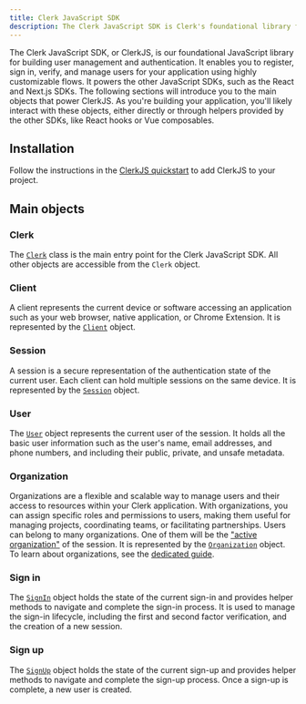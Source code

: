 ```yaml
---
title: Clerk JavaScript SDK
description: The Clerk JavaScript SDK is Clerk's foundational library for building user management and authentication.
---
```


The Clerk JavaScript SDK, or ClerkJS, is our foundational JavaScript library for building user management and authentication. It enables you to register, sign in, verify, and manage users for your application using highly customizable flows. It powers the other JavaScript SDKs, such as the React and Next.js SDKs. The following sections will introduce you to the main objects that power ClerkJS. As you're building your application, you'll likely interact with these objects, either directly or through helpers provided by the other SDKs, like React hooks or Vue composables.

## Installation

Follow the instructions in the [ClerkJS quickstart](/docs/quickstarts/javascript) to add ClerkJS to your project.

## Main objects

### Clerk

The [`Clerk`](/docs/references/javascript/clerk) class is the main entry point for the Clerk JavaScript SDK. All other objects are accessible from the `Clerk` object.

### Client

A client represents the current device or software accessing an application such as your web browser, native application, or Chrome Extension. It is represented by the [`Client`](/docs/references/javascript/client) object.

### Session

A session is a secure representation of the authentication state of the current user. Each client can hold multiple sessions on the same device. It is represented by the [`Session`](/docs/references/javascript/session) object.

### User

The [`User`](/docs/references/javascript/user) object represents the current user of the session. It holds all the basic user information such as the user's name, email addresses, and phone numbers, and including their public, private, and unsafe metadata.

### Organization

Organizations are a flexible and scalable way to manage users and their access to resources within your Clerk application. With organizations, you can assign specific roles and permissions to users, making them useful for managing projects, coordinating teams, or facilitating partnerships. Users can belong to many organizations. One of them will be the ["active organization"](/docs/organizations/overview#active-organization) of the session. It is represented by the [`Organization`](/docs/references/javascript/organization) object. To learn about organizations, see the [dedicated guide](/docs/organizations/overview).

### Sign in

The [`SignIn`](/docs/references/javascript/sign-in) object holds the state of the current sign-in and provides helper methods to navigate and complete the sign-in process. It is used to manage the sign-in lifecycle, including the first and second factor verification, and the creation of a new session.

### Sign up

The [`SignUp`](/docs/references/javascript/sign-up) object holds the state of the current sign-up and provides helper methods to navigate and complete the sign-up process. Once a sign-up is complete, a new user is created.

